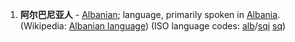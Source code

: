 {{msg:-zh-}}

{{msg:-noun-}}
#'''阿尔巴尼亚人''' - [[Albanian]]; language, primarily spoken in [[Albania]]. (Wikipedia: [[w:Albanian language|Albanian language]]) (ISO language codes: [[alb]]/[[sqi]] [[sq]])